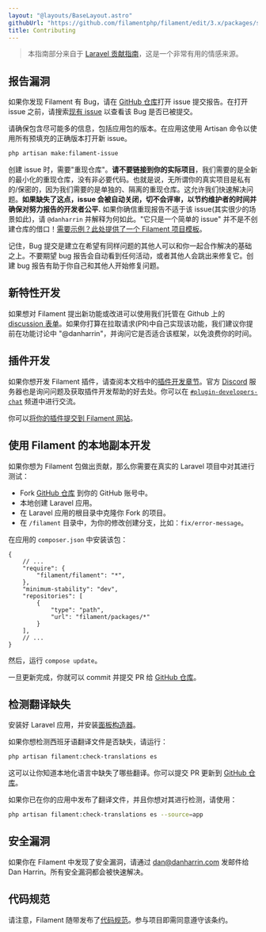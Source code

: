 ```yaml
---
layout: "@layouts/BaseLayout.astro"
githubUrl: "https://github.com/filamentphp/filament/edit/3.x/packages/support/docs/08-contributing.md"
title: Contributing
---
```


> 本指南部分来自于 [Laravel 贡献指南](https://laravel.com/docs/contributions)，这是一个非常有用的情感来源。

## 报告漏洞

如果你发现 Filament 有 Bug，请在 [GitHub 仓库](https://github.com/filamentphp/filament/issues/new/choose)打开 issue 提交报告。在打开 issue 之前，请搜索[现有 issue](https://github.com/filamentphp/filament/issues?q=is%3Aissue) 以查看该 Bug 是否已被提交。

请确保包含尽可能多的信息，包括应用包的版本。在应用这使用 Artisan 命令以使用所有预填充的正确版本打开新 issue。

```bash
php artisan make:filament-issue
```

创建 issue 时，需要"重现仓库"。**请不要链接到你的实际项目**，我们需要的是全新的最小化的重现仓库，没有非必要代码。也就是说，无所谓你的真实项目是私有的/保密的，因为我们需要的是单独的、隔离的重现仓库。这允许我们快速解决问题。**如果缺失了这点，issue 会被自动关闭，切不会评审，以节约维护者的时间并确保对努力报告的开发者公平.** 如果你确信重现报告不适于该 issue(其实很少的场景如此)，请 `@danharrin` 并解释为何如此。"它只是一个简单的 issue" 并不是不创建仓库的借口！[需要示例？此处提供了一个 Filament 项目模板](https://filament-issue.unitedbycode.com)。

记住，Bug 提交是建立在希望有同样问题的其他人可以和你一起合作解决的基础之上。不要期望 bug 报告会自动看到任何活动，或者其他人会跳出来修复它。创建 bug 报告有助于你自己和其他人开始修复问题。

## 新特性开发

如果想对 Filament 提出新功能或改进可以使用我们托管在 Github 上的 [discussion 表单](https://github.com/filamentphp/filament/discussions)。如果你打算在拉取请求(PR)中自己实现该功能，我们建议你提前在功能讨论中 "@danharrin"，并询问它是否适合该框架，以免浪费你的时间。

## 插件开发

如果你想开发 Filament 插件，请查阅本文档中的[插件开发章节](https://laravel-filament.cn/docs/support/plugins)。官方 [Discord](https://filamentphp.com/discord) 服务器也是询问问题及获取插件开发帮助的好去处。你可以在 [`#plugin-developers-chat`](https://discord.com/channels/883083792112300104/970354547723730955) 频道中进行交流。

你可以[将你的插件提交到 Filament 网站](https://github.com/filamentphp/filamentphp.com/blob/main/README.md#contributing)。

## 使用 Filament 的本地副本开发

如果你想为 Filament 包做出贡献，那么你需要在真实的 Laravel 项目中对其进行测试：

- Fork [GitHub 仓库](https://github.com/filamentphp/filament) 到你的 GitHub 账号中。
- 本地创建 Laravel 应用。
- 在 Laravel 应用的根目录中克隆你 Fork 的项目。
- 在 `/filament` 目录中，为你的修改创建分支，比如：`fix/error-message`。

在应用的 `composer.json` 中安装该包：

```jsonc
{
    // ...
    "require": {
        "filament/filament": "*",
    },
    "minimum-stability": "dev",
    "repositories": [
        {
            "type": "path",
            "url": "filament/packages/*"
        }
    ],
    // ...
}
```

然后，运行 `compose update`。

一旦更新完成，你就可以 commit 并提交 PR 给 [GitHub 仓库](https://github.com/filamentphp/filament)。

## 检测翻译缺失

安装好 Laravel 应用，并安装[面板构造器](https://laravel-filament.cn/docs/zh-CN/panels/installation)。

如果你想检测西班牙语翻译文件是否缺失，请运行：

```bash
php artisan filament:check-translations es
```

这可以让你知道本地化语言中缺失了哪些翻译。你可以提交 PR 更新到 [GitHub 仓库](https://github.com/filamentphp/filament)。

如果你已在你的应用中发布了翻译文件，并且你想对其进行检测，请使用：

```bash
php artisan filament:check-translations es --source=app
```

## 安全漏洞

如果你在 Filament 中发现了安全漏洞，请通过 [dan@danharrin.com](mailto:dan@danharrin.com) 发邮件给 Dan Harrin。所有安全漏洞都会被快速解决。

## 代码规范

请注意，Filament 随带发布了[代码规范](https://github.com/filamentphp/filament/blob/afa0c703da18ce78b508951436f571c9d4813db6/CODE_OF_CONDUCT.md)。参与项目即需同意遵守该条约。
